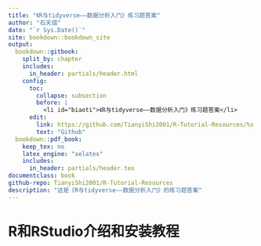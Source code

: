 ```yaml
---
title: "《R与tidyverse——数据分析入门》练习题答案"
author: "石天熠"
date: "`r Sys.Date()`"
site: bookdown::bookdown_site
output:
  bookdown::gitbook:
    split_by: chapter
    includes:
      in_header: partials/header.html
    config:
      toc:
        collapse: subsection
        before: | 
          <li id="biaoti">《R与tidyverse——数据分析入门》练习题答案</li>
      edit:
        link: https://github.com/TianyiShi2001/R-Tutorial-Resources/%s
        text: "Github"
  bookdown::pdf_book:
    keep_tex: no
    latex_engine: "xelatex"
    includes:
      in_header: partials/header.tex
documentclass: book
github-repo: TianyiShi2001/R-Tutorial-Resources
description: "这是《R与tidyverse——数据分析入门》的练习题答案"
---
```


# R和RStudio介绍和安装教程

